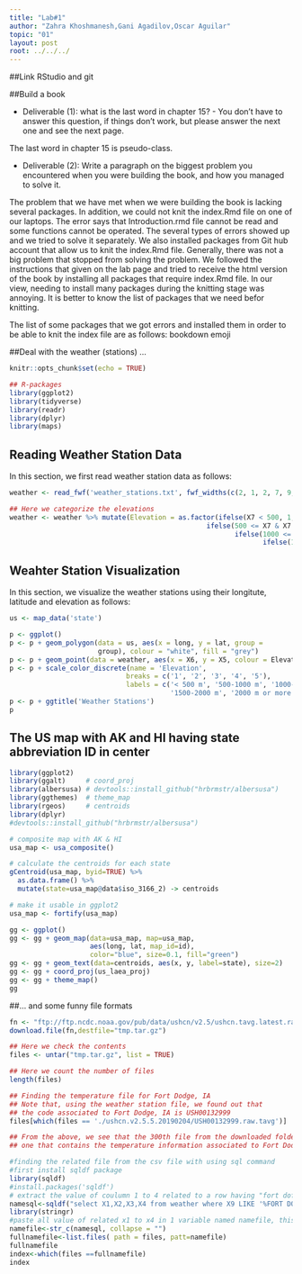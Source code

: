 ```yaml
---
title: "Lab#1"
author: "Zahra Khoshmanesh,Gani Agadilov,Oscar Aguilar"
topic: "01"
layout: post
root: ../../../
---
```

##Link RStudio and git

##Build a book

* Deliverable (1): what is the last word in chapter 15? - You don't have to answer this question, if things don't work, but please answer the next one and see the next page.

The last word in chapter 15 is pseudo-class. 

* Deliverable (2): Write a paragraph on the biggest problem you encountered when you were building the book, and how you managed to solve it.

The problem that we have met when we were building the book is lacking several packages. 
In addition, we could not knit the index.Rmd file on one of our laptops. The error says that
 Introduction.rmd file cannot be read and some functions cannot be operated. The several types
 of errors showed up and we tried to solve it separately. We also installed packages from 
Git hub account that allow us to knit the index.Rmd file. Generally, there was not a big problem that  stopped from solving the problem. We followed the instructions that given on the lab page and tried to receive the html version of the book by installing all packages that require index.Rmd file.
In our view, needing to install many packages during the knitting stage was annoying. 
It is better to know the list of packages that we need befor knitting.

The list of some packages that we got errors and installed them in order to be able to knit the index file are as follows:
bookdown
emoji


##Deal with the weather (stations) ...

```r
knitr::opts_chunk$set(echo = TRUE)

## R-packages
library(ggplot2)
library(tidyverse)
library(readr)
library(dplyr)
library(maps)
```

## Reading Weather Station Data

In this section, we first read weather station data as follows:

```r
weather <- read_fwf('weather_stations.txt', fwf_widths(c(2, 1, 2, 7, 9, 10, 6, 3, 31, 7, 7, 7, 3)))

## Here we categorize the elevations
weather <- weather %>% mutate(Elevation = as.factor(ifelse(X7 < 500, 1,
                                                 ifelse(500 <= X7 & X7 < 1000, 2, 
                                                        ifelse(1000 <= X7 & X7 < 1500, 3, 
                                                               ifelse(1500 <= X7 & X7 < 2000, 4, 5))))))

```

## Weahter Station Visualization

In this section, we visualize the weather stations using their longitute, latitude and elevation as follows:

```r
us <- map_data('state')

p <- ggplot()
p <- p + geom_polygon(data = us, aes(x = long, y = lat, group = 
                      group), colour = "white", fill = "grey")
p <- p + geom_point(data = weather, aes(x = X6, y = X5, colour = Elevation)) + theme(legend.position = "right")
p <- p + scale_color_discrete(name = 'Elevation',
                             breaks = c('1', '2', '3', '4', '5'),
                             labels = c('< 500 m', '500-1000 m', '1000-1500 m', 
                                        '1500-2000 m', '2000 m or more'))
p <- p + ggtitle('Weather Stations')
p
```
## The US map  with AK and HI having state abbreviation ID in center

```r

library(ggplot2)   
library(ggalt)     # coord_proj
library(albersusa) # devtools::install_github("hrbrmstr/albersusa")
library(ggthemes)  # theme_map
library(rgeos)     # centroids
library(dplyr)
#devtools::install_github("hrbrmstr/albersusa")

# composite map with AK & HI
usa_map <- usa_composite()

# calculate the centroids for each state
gCentroid(usa_map, byid=TRUE) %>% 
  as.data.frame() %>% 
  mutate(state=usa_map@data$iso_3166_2) -> centroids

# make it usable in ggplot2
usa_map <- fortify(usa_map)

gg <- ggplot()
gg <- gg + geom_map(data=usa_map, map=usa_map,
                    aes(long, lat, map_id=id),
                    color="blue", size=0.1, fill="green")
gg <- gg + geom_text(data=centroids, aes(x, y, label=state), size=2)
gg <- gg + coord_proj(us_laea_proj)
gg <- gg + theme_map()
gg

```




##... and some funny file formats

```r
fn <- "ftp://ftp.ncdc.noaa.gov/pub/data/ushcn/v2.5/ushcn.tavg.latest.raw.tar.gz"
download.file(fn,destfile="tmp.tar.gz")

## Here we check the contents
files <- untar("tmp.tar.gz", list = TRUE) 

## Here we count the number of files
length(files)

## Finding the temperature file for Fort Dodge, IA
## Note that, using the weather station file, we found out that 
## the code associated to Fort Dodge, IA is USH00132999
files[which(files == './ushcn.v2.5.5.20190204/USH00132999.raw.tavg')]

## From the above, we see that the 300th file from the downloaded folder is the 
## one that contains the temperature information associated to Fort Dodge, IA.

#finding the related file from the csv file with using sql command
#first install sqldf package
library(sqldf)
#install.packages('sqldf')
# extract the value of coulumn 1 to 4 related to a row having "fort dofge"
namesql<-sqldf("select X1,X2,X3,X4 from weather where X9 LIKE '%FORT DODGE%'")
library(stringr)
#paste all value of related x1 to x4 in 1 variable named namefile, this variable having the name of file we are interested
namefile<-str_c(namesql, collapse = "")
fullnamefile<-list.files( path = files, patt=namefile)
fullnamefile
index<-which(files ==fullnamefile)
index
```
